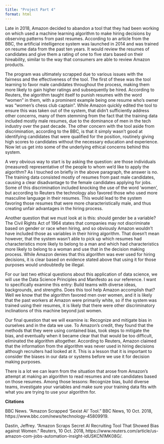 ```yaml
---
title: "Project Part 4"
format: html
---
```



Late in 2018, Amazon decided to abandon a tool that they had been working on which used a machine learning algorithm to make hiring decisions by observing patterns from past resumes. According to an article from the BBC, the artificial intelligence system was launched in 2014 and was trained on resume data from the past ten years. It would review the resumes of candidates and give them a rating of one to five stars based on their hireability, similar to the way that consumers are able to review Amazon products. 
	
	
The program was ultimately scrapped due to various issues with the fairness and the effectiveness of the tool. The first of these was the tool learning to favor male candidates throughout the process, making them more likely to gain higher ratings and subsequently be hired. According to Reuters, the algorithm taught itself to punish resumes with the word “women” in them, with a prominent example being one resume who’s owner was “women’s chess club captain”. While Amazon quickly edited the tool to ensure this was taken out of the system, that didn’t sufficiently address other concerns, many of them stemming from the fact that the training data included mostly male resumes, due to the dominance of men in the tech industry over the past decade. The other concern with the tool aside from discrimination, according to the BBC, is that it simply wasn’t good at identifying candidates that were qualified for the position, routinely giving high scores to candidates without the necessary education and experience. Now let us get into some of the underlying ethical concerns behind this system. 
	
	
A very obvious way to start is by asking the question: are those individuals (measured) representative of the people to whom we’d like to apply the algorithm? As I touched on briefly in the above paragraph, the answer is no. The training data consisted mostly of resumes from past male candidates, causing a clear disadvantage to the female candidates applying for jobs. Some of this discrimination included knocking the use of the word ‘women’, but according to Reuters the technology also favored those who used more masculine language in their resumes. This would lead to the system favoring those resumes that were more characteristically male, and thus creating unfair advantages in the hiring process. 


Another question that we must look at is this: should gender be a variable? The Civil Rights Act of 1964 states that companies may not discriminate based on gender or race when hiring, and so obviously Amazon wouldn’t have included those as variables in their hiring algorithm. That doesn’t mean however, that the system wasn’t able to pick up which resumes had characteristics more likely to belong to a man and which had characteristics more likely to belong to a woman and use that in the decision making process. While Amazon denies that this algorithm was ever used for hiring decisions, it is clear based on evidence stated above that using it for those purposes would undoubtedly be illegal. 
	
	
For our last two ethical questions about this application of data science, we will use the Data Science Principles and Manifesto as our reference. I want to specifically examine this entry: Build teams with diverse ideas, backgrounds, and strengths. Does this tool help Amazon accomplish that? Well we know that the algorithm favored men over women, and it is likely that the past workers at Amazon were primarily white, so if the system was trained using their resumes, it is likely that there were other discriminatory inclinations of this machine beyond just women. 
	
	
Our final question that we will examine is: Recognize and mitigate bias in ourselves and in the data we use. To Amazon’s credit, they found that the methods that they were using contained bias, took steps to mitigate the bias, and eventually when it became clear that that would be too difficult, eliminated the algorithm altogether. According to Reuters, Amazon claimed that the information from the algorithm was never used in hiring decisions although recruiters had looked at it. This is a lesson that it is important to consider the biases in our data or systems before we use it for decision making purposes. 
	
	
There is a lot we can learn from the situation that arose from Amazon’s attempt at making an algorithm to read resumes and rate candidates based on those resumes. Among those lessons: Recognize bias, build diverse teams, investigate your variables and make sure your training data fits with what you are trying to use your algorithm for. 

**Citations**


BBC News. “Amazon Scrapped 'Sexist AI' Tool.” BBC News, 10 Oct. 2018, https://www.bbc.com/news/technology-45809919.

Dastin, Jeffrey. “Amazon Scraps Secret AI Recruiting Tool That Showed Bias against Women.” Reuters, 10 Oct. 2018, https://www.reuters.com/article/us-amazon-com-jobs-automation-insight-idUSKCN1MK08G/.

